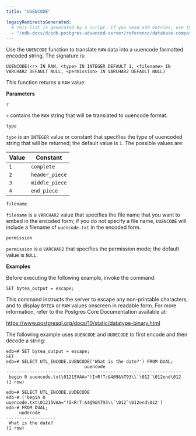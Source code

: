 ```yaml
---
title: "UUENCODE"

legacyRedirectsGenerated:
  # This list is generated by a script. If you need add entries, use the `legacyRedirects` key.
  - "/edb-docs/d/edb-postgres-advanced-server/reference/database-compatibility-for-oracle-developers-built-in-package-guide/13/uuencode.html"
---
```


Use the `UUENCODE` function to translate `RAW` data into a uuencode formatted encoded string. The signature is:

```text
UUENCODE(<r> IN RAW, <type> IN INTEGER DEFAULT 1, <filename> IN
VARCHAR2 DEFAULT NULL, <permission> IN VARCHAR2 DEFAULT NULL)
```

This function returns a `RAW` value.

**Parameters**

`r`

 `r` contains the `RAW` string that will be translated to uuencode format.

`type`

 `type` is an `INTEGER` value or constant that specifies the type of uuencoded string that will be returned; the default value is `1`. The possible values are:

| **Value** | **Constant**   |
| --------- | -------------- |
| `1`       | `complete`     |
| `2`       | `header_piece` |
| `3`       | `middle_piece` |
| `4`       | `end_piece`    |

`filename`

 `filename` is a `VARCHAR2` value that specifies the file name that you want to embed in the encoded form; if you do not specify a file name, `UUENCODE` will include a filename of `uuencode.txt` in the encoded form.

`permission`

 `permission` is a `VARCHAR2` that specifies the permission mode; the default value is `NULL`.

**Examples**

Before executing the following example, invoke the command:

```
SET bytea_output = escape;
```

This command instructs the server to escape any non-printable characters, and to display `BYTEA` or `RAW` values onscreen in readable form. For more information, refer to the Postgres Core Documentation available at:

<https://www.postgresql.org/docs/10/static/datatype-binary.html>

The following example uses `UUENCODE` and `UUDECODE` to first encode and then decode a string:

```text
edb=# SET bytea_output = escape;
SET
edb=# SELECT UTL_ENCODE.UUENCODE('What is the date?') FROM DUAL;
                              uuencode
--------------------------------------------------------------------
 begin 0 uuencode.txt\01215VAA="!I<R!T:&4@9&%T93\\`\012`\012end\012
(1 row)

edb=# SELECT UTL_ENCODE.UUDECODE
edb-# ('begin 0 uuencode.txt\01215VAA="!I<R!T:&4@9&%T93\\`\012`\012end\012')
edb-# FROM DUAL;
     uudecode
-------------------
 What is the date?
(1 row)
```

